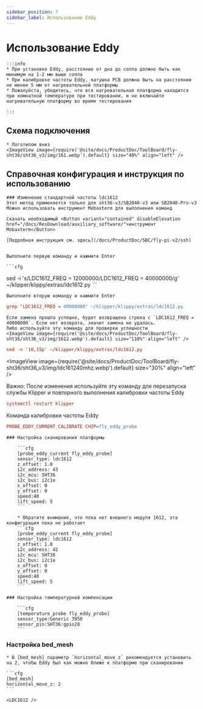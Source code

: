 ```yaml
---
sidebar_position: 7
sidebar_label: Использование Eddy
---
```




# Использование Eddy

    :::info
    * При установке Eddy, расстояние от дна до сопла должно быть как минимум на 1-2 мм выше сопла
    * При калибровке частоты Eddy, катушка PCB должна быть на расстоянии не менее 5 мм от нагревательной платформы
    * Пожалуйста, убедитесь, что вся нагревательная платформа находится при комнатной температуре при тестировании, и не включайте нагревательную платформу во время тестирования

    :::


## Схема подключения

    * Логотипом вниз
    <ImageView image={require('@site/docs/ProductDoc/ToolBoard/fly-sht36/sht36_v3/img/161.webp').default} size="40%" align="left" />


## Справочная конфигурация и инструкция по использованию
   
    ### Изменение стандартной частоты ldc1612
    Этот метод применяется только для sht36-v3/SB2040-v3 или SB2040-Pro-v3
    Можно использовать инструмент Mobaxterm для выполнения команд
    
    Скачать необходимый <Button variant="contained" disableElevation href="/docs/ResDownload/auxiliary_software/">инструмент Mobaxterm</Button>
    
    [Подробная инструкция см. здесь](/docs/ProductDoc/SBC/fly-pi-v2/ssh)


    Выполните первую команду и нажмите Enter

    ```cfg
sed -i 's/LDC1612_FREQ = 12000000/LDC1612_FREQ = 40000000/g' ~/klipper/klippy/extras/ldc1612.py
    ```

    Выполните вторую команду и нажмите Enter
  ```cfg
grep "LDC1612_FREQ = 40000000" ~/klipper/klippy/extras/ldc1612.py
  ```
    Если замена прошла успешно, будет возвращена строка с `LDC1612_FREQ = 40000000`. Если нет возврата, значит замена не удалась.
    Либо используйте эту команду для проверки успешности
    <ImageView image={require('@site/docs/ProductDoc/ToolBoard/fly-sht36/sht36_v3/img/1612.webp').default} size="110%" align="left" />
```cfg
sed -n '10,15p' ~/klipper/klippy/extras/ldc1612.py
```
   <ImageView image={require('@site/docs/ProductDoc/ToolBoard/fly-sht36/sht36_v3/img/ldc161240mhz.webp').default} size="30%" align="left" />

   Важно: После изменения используйте эту команду для перезапуска службы Klipper и повторного выполнения калибровки частоты Eddy
   ```cfg
   systemctl restart klipper
   ```
   Команда калибровки частоты Eddy
   ```cfg
   PROBE_EDDY_CURRENT_CALIBRATE CHIP=fly_eddy_probe
   ```


    ### Настройка сканирования платформы

        ```cfg
        [probe_eddy_current fly_eddy_probe]
        sensor_type: ldc1612
        z_offset: 1.0
        i2c_address: 43
        i2c_mcu: SHT36
        i2c_bus: i2c1e
        x_offset: 0
        y_offset: 0
        speed:40
        lift_speed: 5
        ```

        * Обратите внимание, что пока нет внешнего модуля 1612, эта конфигурация пока не работает
        ```cfg
        [probe_eddy_current fly_eddy_probe]
        sensor_type: ldc1612
        z_offset: 1.0
        i2c_address: 42
        i2c_mcu: SHT36
        i2c_bus: i2c1e
        x_offset: 0
        y_offset: 0
        speed:40
        lift_speed: 5
        ```

    ### Настройка температурной компенсации

        ```cfg
        [temperature_probe fly_eddy_probe]
        sensor_type:Generic 3950
        sensor_pin:SHT36:gpio28
        ```

### Настройка bed_mesh

    * В [bed_mesh] параметр `horizontal_move_z` рекомендуется установить на 2, чтобы Eddy был как можно ближе к платформе при сканировании

    ```cfg
    [bed_mesh]
    horizontal_move_z: 2
    ```

    <LDC1612 />